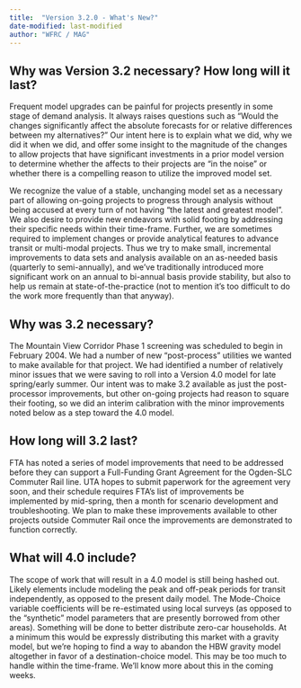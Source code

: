 ```yaml
---
title:  "Version 3.2.0 - What's New?"
date-modified: last-modified
author: "WFRC / MAG"
---
```


## Why was Version 3.2 necessary? How long will it last?
Frequent model upgrades can be painful for projects presently in some stage of demand analysis.  It always raises questions such as “Would the changes significantly affect the absolute forecasts for or relative differences between my alternatives?”  Our intent here is to explain what we did, why we did it when we did, and offer some insight to the magnitude of the changes to allow projects that have significant investments in a prior model version to determine whether the affects to their projects are “in the noise” or whether there is a compelling reason to utilize the improved model set.

We recognize the value of a stable, unchanging model set as a necessary part of allowing on-going projects to progress through analysis without being accused at every turn of not having “the latest and greatest model”.  We also desire to provide new endeavors with solid footing by addressing their specific needs within their time-frame.  Further, we are sometimes required to implement changes or provide analytical features to advance transit or multi-modal projects.  Thus we try to make small, incremental improvements to data sets and analysis available on an as-needed basis (quarterly to semi-annually), and we’ve traditionally introduced more significant work on an annual to bi-annual basis provide stability, but also to help us remain at state-of-the-practice (not to mention it’s too difficult to do the work more frequently than that anyway). 

## Why was 3.2 necessary?
The Mountain View Corridor Phase 1 screening was scheduled to begin in February 2004.  We had a number of new “post-process” utilities we wanted to make available for that project.  We had identified a number of relatively minor issues that we were saving to roll into a Version 4.0 model for late spring/early summer.  Our intent was to make 3.2 available as just the post-processor improvements, but other on-going projects had reason to square their footing, so we did an interim calibration with the minor improvements noted below as a step toward the 4.0 model.

## How long will 3.2 last?
FTA has noted a series of model improvements that need to be addressed before they can support a Full-Funding Grant Agreement for the Ogden-SLC Commuter Rail line.  UTA hopes to submit paperwork for the agreement very soon, and their schedule requires FTA’s list of improvements be implemented by mid-spring, then a month for scenario development and troubleshooting.   We plan to make these improvements available to other projects outside Commuter Rail once the improvements are demonstrated to function correctly.

## What will 4.0 include?
The scope of work that will result in a 4.0 model is still being hashed out.  Likely elements include modeling the peak and off-peak periods for transit independently, as opposed to the present daily model.  The Mode-Choice variable coefficients will be re-estimated using local surveys (as opposed to the “synthetic” model parameters that are presently borrowed from other areas).  Something will be done to better distribute zero-car households.  At a minimum this would be expressly distributing this market with a gravity model, but we’re hoping to find a way to abandon the HBW gravity model altogether in favor of a destination-choice model.  This may be too much to handle within the time-frame.  We’ll know more about this in the coming weeks.



